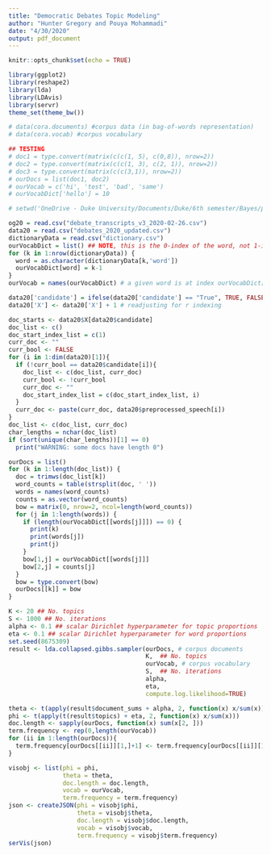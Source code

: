 ```yaml
---
title: "Democratic Debates Topic Modeling"
author: "Hunter Gregory and Pouya Mohammadi"
date: "4/30/2020"
output: pdf_document
---
```


```r
knitr::opts_chunk$set(echo = TRUE)
```

```r
library(ggplot2)
library(reshape2)
library(lda)
library(LDAvis)
library(servr)
theme_set(theme_bw())
```

```r
# data(cora.documents) #corpus data (in bag-of-words representation)
# data(cora.vocab) #corpus vocabulary
```

```r
## TESTING
# doc1 = type.convert(matrix(c(c(1, 5), c(0,8)), nrow=2))
# doc2 = type.convert(matrix(c(c(1, 3), c(2, 1)), nrow=2))
# doc3 = type.convert(matrix(c(c(3,1)), nrow=2))
# ourDocs = list(doc1, doc2)
# ourVocab = c('hi', 'test', 'bad', 'same')
# ourVocabDict['hello'] = 10
```

```r
# setwd('OneDrive - Duke University/Documents/Duke/6th semester/Bayes/project/')
```

```r
og20 = read.csv("debate_transcripts_v3_2020-02-26.csv")
data20 = read.csv("debates_2020_updated.csv")
dictionaryData = read.csv("dictionary.csv")
ourVocabDict = list() ## NOTE, this is the 0-index of the word, not 1-indexed like in R
for (k in 1:nrow(dictionaryData)) {
  word = as.character(dictionaryData[k,'word'])
  ourVocabDict[word] = k-1
}
ourVocab = names(ourVocabDict) # a given word is at index ourVocabDict[[word]] + 1
```

```r
data20['candidate'] = ifelse(data20['candidate'] == "True", TRUE, FALSE)[,1]
data20['X'] <- data20['X'] + 1 # readjusting for r indexing
```

```r
doc_starts <- data20$X[data20$candidate]
doc_list <- c()
doc_start_index_list = c(1)
curr_doc <- ""
curr_bool <- FALSE
for (i in 1:dim(data20)[1]){
  if (!curr_bool == data20$candidate[i]){
    doc_list <- c(doc_list, curr_doc)
    curr_bool <- !curr_bool
    curr_doc <- ""
    doc_start_index_list = c(doc_start_index_list, i)
  }
  curr_doc <- paste(curr_doc, data20$preprocessed_speech[i])
}
doc_list <- c(doc_list, curr_doc)
char_lengths = nchar(doc_list)
if (sort(unique(char_lengths))[1] == 0)
  print("WARNING: some docs have length 0")
```

```r
ourDocs = list()
for (k in 1:length(doc_list)) {
  doc = trimws(doc_list[k])
  word_counts = table(strsplit(doc, ' '))
  words = names(word_counts)
  counts = as.vector(word_counts)
  bow = matrix(0, nrow=2, ncol=length(word_counts))
  for (j in 1:length(words)) {
    if (length(ourVocabDict[[words[j]]]) == 0) {
      print(k)
      print(words[j])
      print(j)
    }
    bow[1,j] = ourVocabDict[[words[j]]]
    bow[2,j] = counts[j]
  }
  bow = type.convert(bow)
  ourDocs[[k]] = bow
}
```

```r
K <- 20 ## No. topics
S <- 1000 ## No. iterations
alpha <- 0.1 ## scalar Dirichlet hyperparameter for topic proportions
eta <- 0.1 ## scalar Dirichlet hyperparameter for word proportions
set.seed(8675309)
result <- lda.collapsed.gibbs.sampler(ourDocs, # corpus documents
                                      K,  ## No. topics
                                      ourVocab, # corpus vocabulary
                                      S,  ## No. iterations
                                      alpha, 
                                      eta, 
                                      compute.log.likelihood=TRUE) 
```

```r
theta <- t(apply(result$document_sums + alpha, 2, function(x) x/sum(x)))
phi <- t(apply(t(result$topics) + eta, 2, function(x) x/sum(x)))
doc.length <- sapply(ourDocs, function(x) sum(x[2, ])) 
term.frequency <- rep(0,length(ourVocab))
for (ii in 1:length(ourDocs)){
  term.frequency[ourDocs[[ii]][1,]+1] <- term.frequency[ourDocs[[ii]][1,]+1] + ourDocs[[ii]][2,]
}

visobj <- list(phi = phi,
               theta = theta,
               doc.length = doc.length,
               vocab = ourVocab,
               term.frequency = term.frequency)
json <- createJSON(phi = visobj$phi, 
                   theta = visobj$theta, 
                   doc.length = visobj$doc.length, 
                   vocab = visobj$vocab, 
                   term.frequency = visobj$term.frequency)
serVis(json)
```